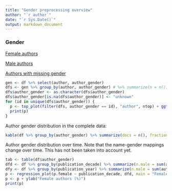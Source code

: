 ```yaml
---
title: "Gender preprocessing overview"
author: "`r author`"
date: "`r Sys.Date()`"
output: markdown_document
---
```


### Gender

[Female authors](output.tables/gender_female.csv)

[Male authors](output.tables/gender_male.csv)

[Authors with missing gender](output.tables/gender_unknown.csv)


```r
gen <- df %>% select(author, author_gender)
dfs <- gen %>% group_by(author, author_gender) # %>% summarize(n = n())
dfs$author_gender <- as.character(dfs$author_gender)
dfs$author_gender[is.na(dfs$author_gender)] <- "unknown"
for (id in unique(dfs$author_gender)) {
  p <- top_plot(filter(dfs, author_gender == id), "author", ntop) + ggtitle(paste("Top", id, "authors"))
  print(p)
}
```



Author gender distribution in the complete data:

```r
kable(df %>% group_by(author_gender) %>% summarize(docs = n(), fraction = round(100*n()/nrow(df), 2)))
```

Author gender distribution over time. Note that the name-gender mappings change over time. This has not been taken into account yet.


```r
tab <- table(df$author_gender)
dfd <- df %>% group_by(publication_decade) %>% summarize(n.male = sum(author_gender == "male", na.rm = T), n.female = sum(author_gender == "female", na.rm = T), n.total = n()) %>% mutate(p.male = 100*n.male/n.total, p.female = 100*n.female/n.total) %>% filter(n.total > 25 & publication_decade > 1470) 
dfy <- df %>% group_by(publication_year) %>% summarize(n.male = sum(author_gender == "male", na.rm = T), n.female = sum(author_gender == "female", na.rm = T), n.total = n()) %>% mutate(p.male = 100*n.male/n.total, p.female = 100*n.female/n.total) %>% filter(n.total > 25)
p <- regression_plot(p.female ~ publication_decade, dfd, main = "Female authors proportion")
p <- p + ylab("Female authors (%)")
print(p)
```


